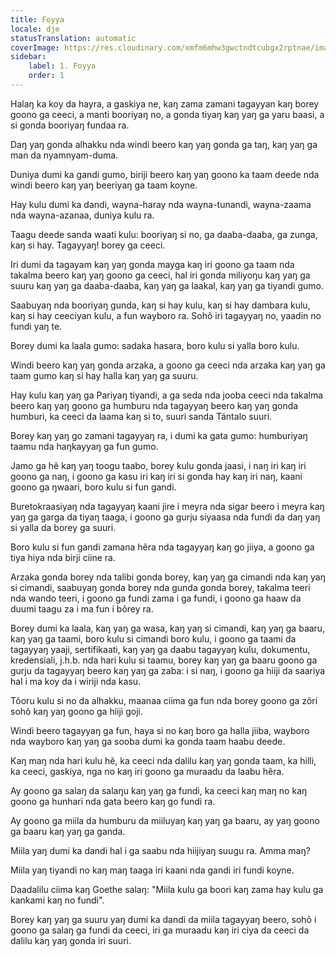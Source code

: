 ```yaml
---
title: Foyya
locale: dje
statusTranslation: automatic
coverImage: https://res.cloudinary.com/xmfm6mhw3gwctndtcubgx2rptnae/image/upload/v1741354419/small_cover_la_gran_rebelion_28716e29d2.webp
sidebar:
    label: 1. Foyya
    order: 1
---
```

Halaŋ ka koy da hayra, a gaskiya ne, kaŋ zama zamani tagayyan kaŋ borey goono ga ceeci, a manti booriyaŋ no, a gonda tiyaŋ kaŋ yaŋ ga yaru baasi, a si gonda booriyaŋ fundaa ra.

Daŋ yaŋ gonda alhakku nda windi beero kaŋ yaŋ gonda ga taŋ, kaŋ yaŋ ga man da nyamnyam-duma.

Duniya dumi ka gandi gumo, biriji beero kaŋ yaŋ goono ka taam deede nda windi beero kaŋ yaŋ beeriyaŋ ga taam koyne.

Hay kulu dumi ka dandi, wayna-haray nda wayna-tunandi, wayna-zaama nda wayna-azanaa, duniya kulu ra.

Taagu deede sanda waati kulu: booriyaŋ si no, ga daaba-daaba, ga zunga, kaŋ si hay. Tagayyaŋ! borey ga ceeci.

Iri dumi da tagayam kaŋ yaŋ gonda mayga kaŋ iri goono ga taam nda takalma beero kaŋ yaŋ goono ga ceeci, hal iri gonda miliyoŋu kaŋ yaŋ ga suuru kaŋ yaŋ ga daaba-daaba, kaŋ yaŋ ga laakal, kaŋ yaŋ ga tiyandi gumo.

Saabuyaŋ nda booriyaŋ gunda, kaŋ si hay kulu, kaŋ si hay dambara kulu, kaŋ si hay ceeciyan kulu, a fun wayboro ra. Sohõ iri tagayyaŋ no, yaadin no fundi yaŋ te.

Borey dumi ka laala gumo: sadaka hasara, boro kulu si yalla boro kulu.

Windi beero kaŋ yaŋ gonda arzaka, a goono ga ceeci nda arzaka kaŋ yaŋ ga taam gumo kaŋ si hay halla kaŋ yaŋ ga suuru.

Hay kulu kaŋ yaŋ ga Pariyaŋ tiyandi, a ga seda nda jooba ceeci nda takalma beero kaŋ yaŋ goono ga humburu nda tagayyaŋ beero kaŋ yaŋ gonda humburi, ka ceeci da laama kaŋ si to, suuri sanda Tántalo suuri.

Borey kaŋ yaŋ go zamani tagayyaŋ ra, i dumi ka gata gumo: humburiyaŋ taamu nda haŋkayyaŋ ga fun gumo.

Jamo ga hẽ kaŋ yaŋ toogu taabo, borey kulu gonda jaasi, i naŋ iri kaŋ iri goono ga naŋ, i goono ga kasu iri kaŋ iri si gonda hay kaŋ iri naŋ, kaani goono ga ŋwaari, boro kulu si fun gandi.

Buretokraasiyaŋ nda tagayyaŋ kaani jire i meyra nda sigar beero i meyra kaŋ yaŋ ga garga da tiyaŋ taaga, i goono ga gurju siyaasa nda fundi da daŋ yaŋ si yalla da borey ga suuri.

Boro kulu si fun gandi zamana hẽra nda tagayyaŋ kaŋ go jiiya, a goono ga tiya hiya nda birji ciine ra.

Arzaka gonda borey nda talibi gonda borey, kaŋ yaŋ ga cimandi nda kaŋ yaŋ si cimandi, saabuyaŋ gonda borey nda gunda gonda borey, takalma teeri nda wando teeri, i goono ga fundi zama i ga fundi, i goono ga haaw da duumi taagu za i ma fun i bõrey ra.

Borey dumi ka laala, kaŋ yaŋ ga wasa, kaŋ yaŋ si cimandi, kaŋ yaŋ ga baaru, kaŋ yaŋ ga taami, boro kulu si cimandi boro kulu, i goono ga taami da tagayyaŋ yaaji, sertifikaati, kaŋ yaŋ ga daabu tagayyaŋ kulu, dokumentu, kredensiali, j.h.b. nda hari kulu si taamu, borey kaŋ yaŋ ga baaru goono ga gurju da tagayyaŋ beero kaŋ yaŋ ga zaba: i si naŋ, i goono ga hiiji da saariya hal i ma koy da i wiriji nda kasu.

Tõoru kulu si no da alhakku, maanaa ciima ga fun nda borey goono ga zõri sohõ kaŋ yaŋ goono ga hiiji goji.

Windi beero tagayyaŋ ga fun, haya si no kaŋ boro ga halla jiiba, wayboro nda wayboro kaŋ yaŋ ga sooba dumi ka gonda taam haabu deede.

Kaŋ maŋ nda hari kulu hẽ, ka ceeci nda dalilu kaŋ yaŋ gonda taam, ka hilli, ka ceeci, gaskiya, nga no kaŋ iri goono ga muraadu da laabu hẽra.

Ay goono ga salaŋ da salaŋu kaŋ yaŋ ga fundi, ka ceeci kaŋ maŋ no kaŋ goono ga hunhari nda gata beero kaŋ go fundi ra.

Ay goono ga miila da humburu da miiluyaŋ kaŋ yaŋ ga baaru, ay yaŋ goono ga baaru kaŋ yaŋ ga ganda.

Miila yaŋ dumi ka dandi hal i ga saabu nda hiijiyaŋ suugu ra. Amma maŋ?

Miila yaŋ tiyandi no kaŋ maŋ taaga iri kaani nda gandi iri fundi koyne.

Daadalilu ciima kaŋ Goethe salaŋ: "Miila kulu ga boori kaŋ zama hay kulu ga kankami kaŋ no fundi".

Borey kaŋ yaŋ ga suuru yaŋ dumi ka dandi da miila tagayyaŋ beero, sohõ i goono ga salaŋ ga fundi da ceeci, iri ga muraadu kaŋ iri ciya da ceeci da dalilu kaŋ yaŋ gonda iri suuri.

